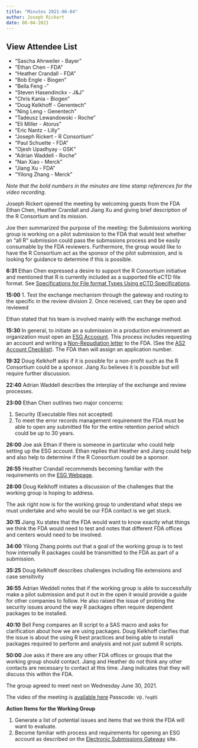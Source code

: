 ```yaml
---
title: "Minutes 2021-06-04"
author: Joseph Rickert
date: 06-04-2021
---
```


::: {.callout-tip collapse="true"}
## View Attendee List

- "Sascha Ahrweiler - Bayer"
- "Ethan Chen - FDA"
- "Heather Crandall - FDA"
- "Bob Engle - Biogen"
- "Bella Feng -"
- "Steven Hasendinckx - J&J"
- "Chris Kania - Biogen"
- "Doug Kelkhoff - Genentech"
- "Ning Leng - Genentech"
- "Tadeusz Lewandowski - Roche"
- "Eli Miller - Atorus"
- "Eric Nantz - Lilly"
- "Joseph Rickert - R Consortium"
- "Paul Schuette - FDA"
- "Ojesh Upadhyay - GSK"
- "Adrian Waddell - Roche"
- "Nan Xiao - Merck"
- "Jiang Xu - FDA"
- "Yilong Zhang - Merck"
:::

*Note that the bold numbers in the minutes are time stamp references for the video recording.*

Joseph Rickert opened the meeting by welcoming guests from the FDA Ethan Chen, Heather Crandall and Jiang Xu and giving brief description of the R Consortium and its mission.

Joe then summarized the purpose of the meeting: the Submissions working group is working on a pilot submission to the FDA that would test whether an "all R" submission could pass the submssions process and be easily consumable by the FDA reviewers. Furthermore, the group would like to have the R Consortium act as the sponsor of the pilot submission, and is looking for guidance to determine if this is possible.

**6:31** Ethan Chen expressed a desire to support the R Consortium initiative and mentioned that R is currently included as a  supported file eCTD file format. See [Specifications for File format Types Using eCTD Specifications](https://www.fda.gov/media/85816/download).

**15:00** 
1. Test the exchange mechanism through the gateway and routing to the specific in the review division
2. Once received, can they be open and reviewed

Ethan stated that his team is involved mainly with the exchange method.

**15:30** 
In general, to initiate an a submission in a production environment an organization must open an [ESG Accoount](https://www.fda.gov/industry/electronic-submissions-gateway/create-esg-account). This process includes requesting an account and writing a [Non-Repudiation letter](https://www.fda.gov/industry/about-esg/appendix-g-letters-non-repudiation-agreement) to the FDA. (See the [AS2 Account Checklist](https://www.fda.gov/industry/create-esg-account/setting-as2-account-checklist)). The FDA then will assign an application number.

**19:32** Doug Kelkhoff asks if it is possible for a non-profit such as the R Consortium could be a sponsor. Jiang Xu believes it is possible but will require further discussion.

**22:40** Adrian Waddell describes the interplay of the exchange and review processes.

**23:00** Ethan Chen outlines two major concerns: 

1. Security (Executable files not accepted)
2. To meet the error records management requirement the FDA must be able to open any submitted file for the entire retention period which could be up to 30 years.

**26:00** Joe ask Ethan if there is someone in particular who could help setting up the ESG account. Ethan replies that Heather and Jiang could help and also help to determine if the R Consortium could be a sponsor.

**26:55** Heather Crandall recommends becoming familiar with the requirements on the [ESG Webpage](https://www.fda.gov/industry/electronic-submissions-gateway).

**28:00** Doug Kelkhoff initiates a discussion of the challenges that the working group is hoping to address.

The ask right now is for the working group to understand what steps we must undertake and who would be our FDA contact is we get stuck.

**30:15** Jiang Xu states that the FDA would want to know exactly what things we think the FDA would need to test and notes that different FDA offices and centers would need to be involved.

**34:00** Yilong Zhang points out that a goal of the working group is to test how internally R packages could be transmitted to the FDA as part of a submission.

**35:25** Doug Kelkhoff describes challenges including file extensions and case sensitivity

**36:55** Adrian Weddell notes that if the working group is able to successfully make a pilot submission and put it out in the open it would provide a guide for other companies to follow. He also raised the issue of probing the security issues around the way R packages often require dependent packages to be installed.

**40:10** Bell Feng compares an R script to a SAS macro and asks for clarification about how we are using packages. Doug Kelkhoff clarifies that the issue is about the using R best practices and being able to install packages required to perform and analysis and not just submit R scripts.

**50:00** Joe asks if there are any other FDA offices or groups that the working group should contact. Jiang and Heather do not think any other contacts are necessary to contact at this time. Jiang indicates that they will discuss this within the FDA.  

The group agreed to meet next on Wednesday June 30, 2021.

The video of the meeting is [available here](https://zoom.us/rec/share/PebMydo92bEAzQ8-l9n0D4ZPgtczBc6nBkqSpo4erSx8Z_n647nvzz76cp8NANZs.GJIbUFTJUC-UdXSB) Passcode: `V@.?eq85`

**Action Items for the Working Group**  

1. Generate a list of potential issues and items that we think the FDA will want to evaluate.
2. Become familiar with process and requirements for opening an ESG account as described on the [Electronic Submissions Gateway](https://www.fda.gov/industry/electronic-submissions-gateway) site.
